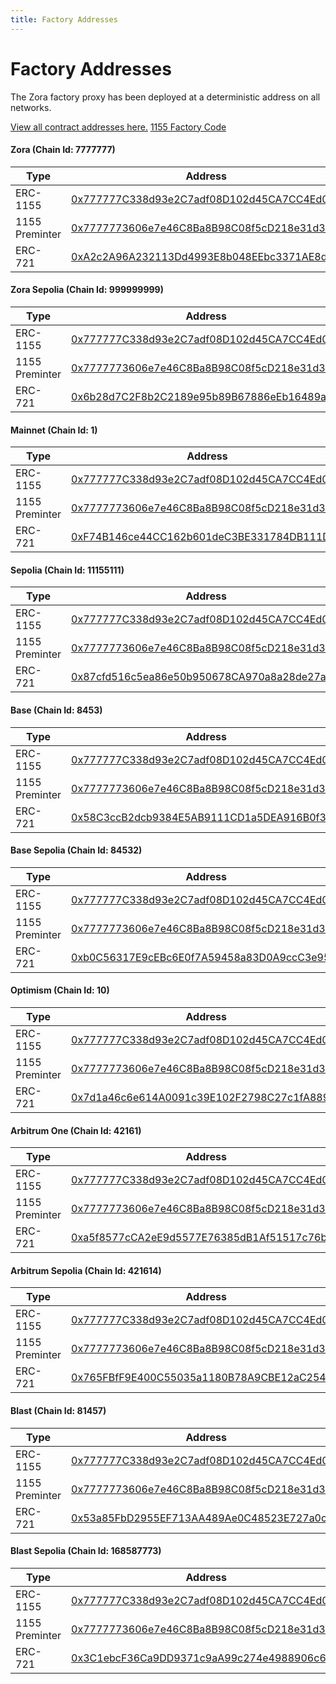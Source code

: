 ```yaml
---
title: Factory Addresses
---
```


# Factory Addresses

The Zora factory proxy has been deployed at a deterministic address on all networks.

[View all contract addresses here.](https://github.com/ourzora/zora-protocol/tree/main/packages/protocol-deployments/)
[1155 Factory Code](https://github.com/ourzora/zora-protocol/blob/main/packages/1155-contracts/src/factory/ZoraCreator1155FactoryImpl.sol)

#### Zora (Chain Id: 7777777)

| Type           | Address                                                                                                                       |
| -------------- | ----------------------------------------------------------------------------------------------------------------------------- |
| ERC-1155       | [0x777777C338d93e2C7adf08D102d45CA7CC4Ed021](https://explorer.zora.energy/address/0x777777C338d93e2C7adf08D102d45CA7CC4Ed021) |
| 1155 Preminter | [0x7777773606e7e46C8Ba8B98C08f5cD218e31d340](https://explorer.zora.energy/address/0x7777773606e7e46C8Ba8B98C08f5cD218e31d340) |
| ERC-721        | [0xA2c2A96A232113Dd4993E8b048EEbc3371AE8d85](https://explorer.zora.energy/address/0xA2c2A96A232113Dd4993E8b048EEbc3371AE8d85) |

#### Zora Sepolia (Chain Id: 999999999)

| Type           | Address                                                                                                                               |
| -------------- | ------------------------------------------------------------------------------------------------------------------------------------- |
| ERC-1155       | [0x777777C338d93e2C7adf08D102d45CA7CC4Ed021](https://sepolia.explorer.zora.energy/address/0x777777C338d93e2C7adf08D102d45CA7CC4Ed021) |
| 1155 Preminter | [0x7777773606e7e46C8Ba8B98C08f5cD218e31d340](https://sepolia.explorer.zora.energy/address/0x7777773606e7e46C8Ba8B98C08f5cD218e31d340) |
| ERC-721        | [0x6b28d7C2F8b2C2189e95b89B67886eEb16489a97](https://sepolia.explorer.zora.energy/address/0x6b28d7C2F8b2C2189e95b89B67886eEb16489a97) |

#### Mainnet (Chain Id: 1)

| Type           | Address                                                                                                               |
| -------------- | --------------------------------------------------------------------------------------------------------------------- |
| ERC-1155       | [0x777777C338d93e2C7adf08D102d45CA7CC4Ed021](https://etherscan.io/address/0x777777C338d93e2C7adf08D102d45CA7CC4Ed021) |
| 1155 Preminter | [0x7777773606e7e46C8Ba8B98C08f5cD218e31d340](https://etherscan.io/address/0x7777773606e7e46C8Ba8B98C08f5cD218e31d340) |
| ERC-721        | [0xF74B146ce44CC162b601deC3BE331784DB111DC1](https://etherscan.io/address/0xF74B146ce44CC162b601deC3BE331784DB111DC1) |

#### Sepolia (Chain Id: 11155111)

| Type           | Address                                                                                                                       |
| -------------- | ----------------------------------------------------------------------------------------------------------------------------- |
| ERC-1155       | [0x777777C338d93e2C7adf08D102d45CA7CC4Ed021](https://sepolia.etherscan.io/address/0x777777C338d93e2C7adf08D102d45CA7CC4Ed021) |
| 1155 Preminter | [0x7777773606e7e46C8Ba8B98C08f5cD218e31d340](https://sepolia.etherscan.io/address/0x7777773606e7e46C8Ba8B98C08f5cD218e31d340) |
| ERC-721        | [0x87cfd516c5ea86e50b950678CA970a8a28de27ac](https://sepolia.etherscan.io/address/0x87cfd516c5ea86e50b950678CA970a8a28de27ac) |


#### Base (Chain Id: 8453)

| Type           | Address                                                                                                               |
| -------------- | --------------------------------------------------------------------------------------------------------------------- |
| ERC-1155       | [0x777777C338d93e2C7adf08D102d45CA7CC4Ed021](https://basescan.org/address/0x777777C338d93e2C7adf08D102d45CA7CC4Ed021) |
| 1155 Preminter | [0x7777773606e7e46C8Ba8B98C08f5cD218e31d340](https://basescan.org/address/0x7777773606e7e46C8Ba8B98C08f5cD218e31d340) |
| ERC-721        | [0x58C3ccB2dcb9384E5AB9111CD1a5DEA916B0f33c](https://basescan.org/address/0x58C3ccB2dcb9384E5AB9111CD1a5DEA916B0f33c) |


#### Base Sepolia (Chain Id: 84532)

| Type           | Address                                                                                                                       |
| -------------- | ----------------------------------------------------------------------------------------------------------------------------- |
| ERC-1155       | [0x777777C338d93e2C7adf08D102d45CA7CC4Ed021](https://sepolia.basescan.org/address/0x777777C338d93e2C7adf08D102d45CA7CC4Ed021) |
| 1155 Preminter | [0x7777773606e7e46C8Ba8B98C08f5cD218e31d340](https://sepolia.basescan.org/address/0x7777773606e7e46C8Ba8B98C08f5cD218e31d340) |
| ERC-721        | [0xb0C56317E9cEBc6E0f7A59458a83D0A9ccC3e955](https://sepolia.basescan.org/address/0xb0C56317E9cEBc6E0f7A59458a83D0A9ccC3e955) |


#### Optimism (Chain Id: 10)

| Type           | Address                                                                                                                          |
| -------------- | -------------------------------------------------------------------------------------------------------------------------------- |
| ERC-1155       | [0x777777C338d93e2C7adf08D102d45CA7CC4Ed021](https://optimistic.etherscan.io/address/0x777777C338d93e2C7adf08D102d45CA7CC4Ed021) |
| 1155 Preminter | [0x7777773606e7e46C8Ba8B98C08f5cD218e31d340](https://optimistic.etherscan.io/address/0x7777773606e7e46C8Ba8B98C08f5cD218e31d340) |
| ERC-721        | [0x7d1a46c6e614A0091c39E102F2798C27c1fA8892](https://optimistic.etherscan.io/address/0x7d1a46c6e614A0091c39E102F2798C27c1fA8892) |


#### Arbitrum One (Chain Id: 42161)

| Type           | Address                                                                                                              |
| -------------- | -------------------------------------------------------------------------------------------------------------------- |
| ERC-1155       | [0x777777C338d93e2C7adf08D102d45CA7CC4Ed021](https://arbiscan.io/address/0x777777C338d93e2C7adf08D102d45CA7CC4Ed021) |
| 1155 Preminter | [0x7777773606e7e46C8Ba8B98C08f5cD218e31d340](https://arbiscan.io/address/0x7777773606e7e46C8Ba8B98C08f5cD218e31d340) |
| ERC-721        | [0xa5f8577cCA2eE9d5577E76385dB1Af51517c76bb](https://arbiscan.io/address/0xa5f8577cCA2eE9d5577E76385dB1Af51517c76bb) |


#### Arbitrum Sepolia (Chain Id: 421614)

| Type           | Address                                                                                                                      |
| -------------- | ---------------------------------------------------------------------------------------------------------------------------- |
| ERC-1155       | [0x777777C338d93e2C7adf08D102d45CA7CC4Ed021](https://sepolia.arbiscan.io/address/0x777777C338d93e2C7adf08D102d45CA7CC4Ed021) |
| 1155 Preminter | [0x7777773606e7e46C8Ba8B98C08f5cD218e31d340](https://sepolia.arbiscan.io/address/0x7777773606e7e46C8Ba8B98C08f5cD218e31d340) |
| ERC-721        | [0x765FBfF9E400C55035a1180B78A9CBE12aC25414](https://sepolia.arbiscan.io/address/0x765FBfF9E400C55035a1180B78A9CBE12aC25414) |


#### Blast (Chain Id: 81457)

| Type           | Address                                                                                                               |
| -------------- | --------------------------------------------------------------------------------------------------------------------- |
| ERC-1155       | [0x777777C338d93e2C7adf08D102d45CA7CC4Ed021](https://blastscan.io/address/0x777777C338d93e2C7adf08D102d45CA7CC4Ed021) |
| 1155 Preminter | [0x7777773606e7e46C8Ba8B98C08f5cD218e31d340](https://blastscan.io/address/0x7777773606e7e46C8Ba8B98C08f5cD218e31d340) |
| ERC-721        | [0x53a85FbD2955EF713AA489Ae0C48523E727a0c07](https://blastscan.io/address/0x53a85FbD2955EF713AA489Ae0C48523E727a0c07) |


#### Blast Sepolia (Chain Id: 168587773)

| Type           | Address                                                                                                                       |
| -------------- | ----------------------------------------------------------------------------------------------------------------------------- |
| ERC-1155       | [0x777777C338d93e2C7adf08D102d45CA7CC4Ed021](https://sepolia.blastscan.io/address/0x777777C338d93e2C7adf08D102d45CA7CC4Ed021) |
| 1155 Preminter | [0x7777773606e7e46C8Ba8B98C08f5cD218e31d340](https://sepolia.blastscan.io/address/0x7777773606e7e46C8Ba8B98C08f5cD218e31d340) |
| ERC-721        | [0x3C1ebcF36Ca9DD9371c9aA99c274e4988906c6E3](https://sepolia.blastscan.io/address/0x3C1ebcF36Ca9DD9371c9aA99c274e4988906c6E3) |
